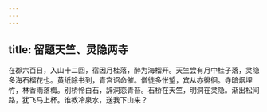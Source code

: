 ```yaml
---
---
---
```

title: 留题天竺、灵隐两寺
---



在郡六百日，入山十二回，宿因月桂落，醉为海榴开。天竺尝有月中桂子落，灵隐多海石榴花也。黄纸除书到，青宫诏命催。僧徒多怅望，宾从亦徘徊。寺暗烟埋竹，林香雨落梅。别桥怜白石，辞洞恋青苔。石桥在天竺，明洞在灵隐。渐出松间路，犹飞马上杯。谁教冷泉水，送我下山来？